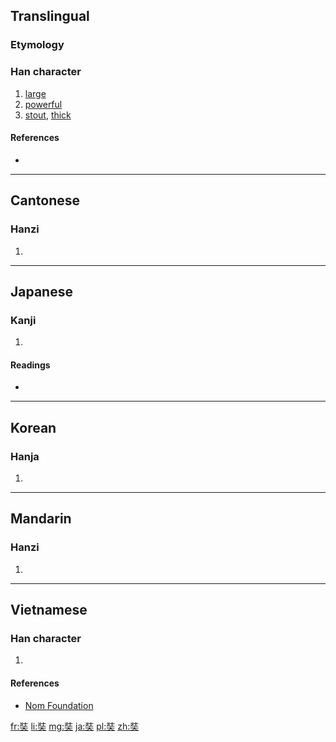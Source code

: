 {{also|弉}}
==Translingual==

===Etymology===
{{Han compound|壯|大|c1=p|c2=s|ls=psc}}

===Han character===
{{Han char|rn=37|rad=大|as=07|sn=10|four=2443<sub>0</sub>|canj=女土大 (VGK)|ids=⿱[[壯]][[大]]}}

# [[large]]
# [[powerful]]
# [[stout]], [[thick]]

====References====
* {{Han ref|kx=0252.080|dkj=05928|dj=0514.030|hdz=10542.020|uh=5958|ud=22872|bh=AE4E|bd=44622}}

----

==Cantonese==

===Hanzi===
{{yue-hanzi|jyut=[[zong1]], [[zong6]]|y=jong1, jong6}}

# {{defn|lang=yue|sort=大07}}

----

==Japanese==

===Kanji===
{{ja-kanji|grade=|rs=大07}}

# {{defn|lang=ja|sort=大07}}

====Readings====
* {{ja-readings|on=[[じょう]] (jō), [[そう]] (sō), [[ぞう]] (zō)|kun=[[さかん]] (sakan)}}

----

==Korean==

===Hanja===
{{ko-hanja|hangeul=장|rv=jang|mr=chang}}

# {{defn|lang=ko|sort=大07}}

----

==Mandarin==

===Hanzi===
{{cmn-hanzi|pin=[[zàng]] ([[zang4]])|wg=tsang<sup>4</sup>}}

# {{defn|lang=cmn|sort=大07}}

----

==Vietnamese==

===Han character===
{{vi-hantu|[[tráng]]|rs=大07}}

# {{defn|lang=vi|sort=大07}}

====References====
*[http://nomfoundation.org/common/nom_details.php?codepoint=5958 Nom Foundation]

[[fr:奘]]
[[li:奘]]
[[mg:奘]]
[[ja:奘]]
[[pl:奘]]
[[zh:奘]]